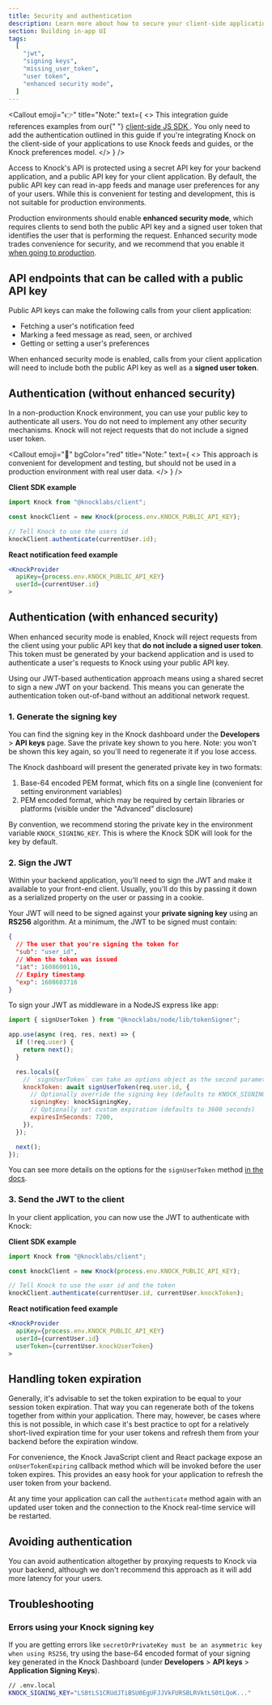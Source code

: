 ```yaml
---
title: Security and authentication
description: Learn more about how to secure your client-side applications as they integrate with Knock.
section: Building in-app UI
tags:
  [
    "jwt",
    "signing keys",
    "missing_user_token",
    "user token",
    "enhanced security mode",
  ]
---
```


<Callout
  emoji="👉"
  title="Note:"
  text={
    <>
      This integration guide references examples from our{" "}
      <a href="https://github.com/knocklabs/javascript/tree/main/packages/client">
        client-side JS SDK
      </a>
      . You only need to add the authentication outlined in this guide if you're
      integrating Knock on the client-side of your applications to use Knock feeds
      and guides, or the Knock preferences model.
    </>
  }
/>

Access to Knock's API is protected using a secret API key for your backend application, and a public API key for your client application.
By default, the public API key can read in-app feeds and manage user preferences for any of your users. While this is convenient for testing and development, this is not suitable for production environments.

Production environments should enable **enhanced security mode**, which requires clients to send both the public API key and a signed user token that identifies the user that is performing the request. Enhanced security mode trades convenience for security, and we recommend that you enable it [when going to production](/tutorials/implementation-guide#going-to-production).

## API endpoints that can be called with a public API key

Public API keys can make the following calls from your client application:

- Fetching a user's notification feed
- Marking a feed message as read, seen, or archived
- Getting or setting a user's preferences

When enhanced security mode is enabled, calls from your client application will need to include both the public API key as well as a **signed user token**.

## Authentication (without enhanced security)

In a non-production Knock environment, you can use your public key to authenticate
all users. You do not need to implement any other security mechanisms. Knock will
not reject requests that do not include a signed user token.

<Callout
  emoji="🚨"
  bgColor="red"
  title="Note:"
  text={
    <>
      This approach is convenient for development and testing, but should not be
      used in a production environment with real user data.
    </>
  }
/>

**Client SDK example**

```js
import Knock from "@knocklabs/client";

const knockClient = new Knock(process.env.KNOCK_PUBLIC_API_KEY);

// Tell Knock to use the users id
knockClient.authenticate(currentUser.id);
```

**React notification feed example**

```jsx
<KnockProvider
  apiKey={process.env.KNOCK_PUBLIC_API_KEY}
  userId={currentUser.id}
>
```

## Authentication (with enhanced security)

When enhanced security mode is enabled, Knock will reject requests from the client using your public API key that **do not include a signed user token**. This token must be generated by your backend application and is used to authenticate a user's requests to Knock using your public API key.

Using our JWT-based authentication approach means using a shared secret to sign a new JWT on your
backend. This means you can generate the authentication token out-of-band without an additional network request.

### 1. Generate the signing key

You can find the signing key in the Knock dashboard under the **Developers** > **API keys** page. Save the private
key shown to you here. Note: you won't be shown this key again, so you'll need to regenerate
it if you lose access.

The Knock dashboard will present the generated private key in two formats:

1. Base-64 encoded PEM format, which fits on a single line (convenient for setting environment variables)
2. PEM encoded format, which may be required by certain libraries or platforms (visible under the "Advanced" disclosure)

By convention, we recommend storing the private key in the environment variable `KNOCK_SIGNING_KEY`. This is where the
Knock SDK will look for the key by default.

### 2. Sign the JWT

Within your backend application, you'll need to sign the JWT and make it available to your front-end
client. Usually, you'll do this by passing it down as a serialized property on the user or passing in a cookie.

Your JWT will need to be signed against your **private signing key** using an **RS256** algorithm. At a minimum, the JWT to be signed must contain:

```json
{
  // The user that you're signing the token for
  "sub": "user_id",
  // When the token was issued
  "iat": 1608600116,
  // Expiry timestamp
  "exp": 1608603716
}
```

To sign your JWT as middleware in a NodeJS express like app:

```js
import { signUserToken } from "@knocklabs/node/lib/tokenSigner";

app.use(async (req, res, next) => {
  if (!req.user) {
    return next();
  }

  res.locals({
    // `signUserToken` can take an options object as the second parameter
    knockToken: await signUserToken(req.user.id, {
      // Optionally override the signing key (defaults to KNOCK_SIGNING_KEY env var)
      signingKey: knockSigningKey,
      // Optionally set custom expiration (defaults to 3600 seconds)
      expiresInSeconds: 7200,
    }),
  });

  next();
});
```

You can see more details on the options for the `signUserToken` method [in the docs](https://github.com/knocklabs/knock-node#signing-jwts).

### 3. Send the JWT to the client

In your client application, you can now use the JWT to authenticate with Knock:

**Client SDK example**

```js
import Knock from "@knocklabs/client";

const knockClient = new Knock(process.env.KNOCK_PUBLIC_API_KEY);

// Tell Knock to use the user id and the token
knockClient.authenticate(currentUser.id, currentUser.knockToken);
```

**React notification feed example**

```jsx
<KnockProvider
  apiKey={process.env.KNOCK_PUBLIC_API_KEY}
  userId={currentUser.id}
  userToken={currentUser.knockUserToken}
>
```

## Handling token expiration

Generally, it's advisable to set the token expiration to be equal to your session token expiration. That way you can regenerate both of the tokens together from within your application. There may, however, be cases where this is not possible, in which case it's best practice to opt for a relatively short-lived expiration time for your user tokens and refresh them from your backend before the expiration window.

For convenience, the Knock JavaScript client and React package expose an `onUserTokenExpiring` callback method which will be invoked before the user token expires. This provides an easy hook for your application to refresh the user token from your backend.

At any time your application can call the `authenticate` method again with an updated user token and the connection to the Knock real-time service will be restarted.

## Avoiding authentication

You can avoid authentication altogether by proxying requests to Knock via your backend,
although we don't recommend this approach as it will add more latency for your users.

## Troubleshooting

### Errors using your Knock signing key

If you are getting errors like `secretOrPrivateKey must be an asymmetric key when using RS256`,
try using the base-64 encoded format of your signing key generated in the Knock Dashboard (under **Developers** > **API keys** > **Application Signing Keys**).

```bash
// .env.local
KNOCK_SIGNING_KEY="LS0tLS1CRUdJTiBSU0EgUFJJVkFURSBLRVktLS0tLQoK..."
```
